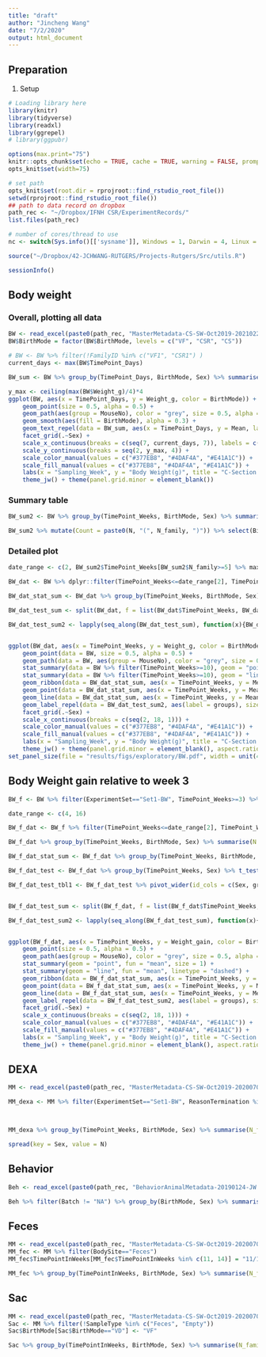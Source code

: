 ```yaml
---
title: "draft"
author: "Jincheng Wang"
date: "7/2/2020"
output: html_document
---
```


## Preparation
1. Setup
```r
# Loading library here
library(knitr)
library(tidyverse)
library(readxl)
library(ggrepel)
# library(ggpubr)

options(max.print="75")
knitr::opts_chunk$set(echo = TRUE, cache = TRUE, warning = FALSE, prompt=FALSE, tidy = TRUE, comment = NA, message = FALSE)
opts_knit$set(width=75)

# set path
opts_knit$set(root.dir = rprojroot::find_rstudio_root_file())
setwd(rprojroot::find_rstudio_root_file())
## path to data record on dropbox
path_rec <- "~/Dropbox/IFNH CSR/ExperimentRecords/"
list.files(path_rec)

# number of cores/thread to use
nc <- switch(Sys.info()[['sysname']], Windows = 1, Darwin = 4, Linux = 12)

source("~/Dropbox/42-JCHWANG-RUTGERS/Projects-Rutgers/Src/utils.R")

sessionInfo()
```

## Body weight
### Overall, plotting all data
```r
BW <- read_excel(paste0(path_rec, "MasterMetadata-CS-SW-Oct2019-20210224-HS.xlsx"), sheet = "BodyWeightRecords", range = "A1:T2009") %>% filter(!is.na(Weight_g))
BW$BirthMode = factor(BW$BirthMode, levels = c("VF", "CSR", "CS"))

# BW <- BW %>% filter(!FamilyID %in% c("VF1", "CSR1") )
current_days <- max(BW$TimePoint_Days)

BW_sum <- BW %>% group_by(TimePoint_Days, BirthMode, Sex) %>% summarise(N = n(), Mean = mean(Weight_g), SE = sd(Weight_g)/sqrt(N))

y_max <- ceiling(max(BW$Weight_g)/4)*4
ggplot(BW, aes(x = TimePoint_Days, y = Weight_g, color = BirthMode)) +
    geom_point(size = 0.5, alpha = 0.5) +
    geom_path(aes(group = MouseNo), color = "grey", size = 0.5, alpha = 0.5) +
    geom_smooth(aes(fill = BirthMode), alpha = 0.3) +
    geom_text_repel(data = BW_sum, aes(x = TimePoint_Days, y = Mean, label = N), size = 4, show.legend = F) +
    facet_grid(.~Sex) +
    scale_x_continuous(breaks = c(seq(7, current_days, 7)), labels = c(seq(7, current_days, 7))/7) + 
    scale_y_continuous(breaks = seq(2, y_max, 4)) +
    scale_color_manual(values = c("#377EB8", "#4DAF4A", "#E41A1C")) +
    scale_fill_manual(values = c("#377EB8", "#4DAF4A", "#E41A1C")) +
    labs(x = "Sampling_Week", y = "Body Weight(g)", title = "C-Section Restoration Project - Body Weight Plots-AllData") +
    theme_jw() + theme(panel.grid.minor = element_blank())
```

### Summary table
```r
BW_sum2 <- BW %>% group_by(TimePoint_Weeks, BirthMode, Sex) %>% summarise(N = n(), N_batch = unique(Batch) %>% length, N_family = unique(FamilyNo) %>% length(), Mean = mean(Weight_g), SE = sd(Weight_g)/sqrt(N))

BW_sum2 %>% mutate(Count = paste0(N, "(", N_family, ")")) %>% select(BirthMode, Sex, TimePoint_Weeks, Count) %>% spread(key = TimePoint_Weeks, value = Count) %>% View
```

### Detailed plot
```r
date_range <- c(2, BW_sum2$TimePoint_Weeks[BW_sum2$N_family>=5] %>% max)

BW_dat <- BW %>% dplyr::filter(TimePoint_Weeks<=date_range[2], TimePoint_Weeks>=date_range[1])

BW_dat_stat_sum <- BW_dat %>% group_by(TimePoint_Weeks, BirthMode, Sex) %>% summarise(Mean_cl = Hmisc::smean.cl.normal(x = Weight_g) %>% paste(collapse = "-"), N = n()) %>% separate(Mean_cl, into = c("Mean", "Lwr", "Uwr"), sep = "-", convert = T) %>% ungroup

BW_dat_test_sum <- split(BW_dat, f = list(BW_dat$TimePoint_Weeks, BW_dat$Sex)) %>% lapply(., function(x){(aov(Weight_g ~ BirthMode, data = x) %>% agricolae::duncan.test(trt = "BirthMode", console = T))$groups %>% rownames_to_column(var = "BirthMode")})

BW_dat_test_sum2 <- lapply(seq_along(BW_dat_test_sum), function(x){BW_dat_test_sum[[x]] %>% mutate(Weeks_sex = names(BW_dat_test_sum)[[x]]) %>% separate(Weeks_sex, into = c("TimePoint_Weeks", "Sex"), sep = "\\.")}) %>% do.call("rbind",.) %>% mutate(TimePoint_Weeks = as.numeric(TimePoint_Weeks))


ggplot(BW_dat, aes(x = TimePoint_Weeks, y = Weight_g, color = BirthMode)) +
    geom_point(data = BW, size = 0.5, alpha = 0.5) +
    geom_path(data = BW, aes(group = MouseNo), color = "grey", size = 0.5, alpha = 0.5) +
    stat_summary(data = BW %>% filter(TimePoint_Weeks>=10), geom = "point", fun = "mean", size = 1) +
    stat_summary(data = BW %>% filter(TimePoint_Weeks>=10), geom = "line", fun = "mean", linetype = "dashed") +
    geom_ribbon(data = BW_dat_stat_sum, aes(x = TimePoint_Weeks, y = Mean, ymin = Lwr, ymax = Uwr, fill = BirthMode), alpha = 0.3) +
    geom_point(data = BW_dat_stat_sum, aes(x = TimePoint_Weeks, y = Mean), size = 1.5) +
    geom_line(data = BW_dat_stat_sum, aes(x = TimePoint_Weeks, y = Mean)) +
    geom_label_repel(data = BW_dat_test_sum2, aes(label = groups), size = 6/.pt, label.padding = 0.1) +
    facet_grid(.~Sex) +
    scale_x_continuous(breaks = c(seq(2, 18, 1))) + 
    scale_color_manual(values = c("#377EB8", "#4DAF4A", "#E41A1C")) +
    scale_fill_manual(values = c("#377EB8", "#4DAF4A", "#E41A1C")) +
    labs(x = "Sampling_Week", y = "Body Weight(g)", title = "C-Section Restoration Project - Body Weight", subtitle = str_wrap("Mean and 95% CI were plotted; ANOVA test with duncan's multiple range tests were performed at each week ", width = 120)) +
    theme_jw() + theme(panel.grid.minor = element_blank(), aspect.ratio = 0.8, plot.title = element_text(hjust = 0))
set_panel_size(file = "results/figs/exploratory/BW.pdf", width = unit(4, "in"), height = unit(3.2, "in"), useDingbats = F)
```

## Body Weight gain relative to week 3
```r
BW_f <- BW %>% filter(ExperimentSet=="Set1-BW", TimePoint_Weeks>=3) %>% arrange(TimePoint_Weeks) %>% group_by(MouseID) %>% mutate(Weight_gain = Weight_g - Weight_g[1])

date_range <- c(4, 16)

BW_f_dat <- BW_f %>% filter(TimePoint_Weeks<=date_range[2], TimePoint_Weeks>=date_range[1])

BW_f_dat %>% group_by(TimePoint_Weeks, BirthMode, Sex) %>% summarise(N = n()) %>% pivot_wider(names_from = c(BirthMode, Sex), values_from = N)

BW_f_dat_stat_sum <- BW_f_dat %>% group_by(TimePoint_Weeks, BirthMode, Sex) %>% summarise(Mean_cl = Hmisc::smean.cl.normal(x = Weight_gain) %>% paste(collapse = "-"), N = n()) %>% separate(Mean_cl, into = c("Mean", "Lwr", "Uwr"), sep = "-", convert = T) %>% ungroup

BW_f_dat_test <- BW_f_dat %>% group_by(TimePoint_Weeks, Sex) %>% t_test(Weight_gain ~ BirthMode, p.adjust.method = "none") %>% ungroup() %>% mutate(p.adj = p.adjust(p, method = "fdr"))

BW_f_dat_test_tbl1 <- BW_f_dat_test %>% pivot_wider(id_cols = c(Sex, group1, group2), names_from = TimePoint_Weeks, values_from = p.adj)


BW_f_dat_test_sum <- split(BW_f_dat, f = list(BW_f_dat$TimePoint_Weeks, BW_f_dat$Sex)) %>% lapply(., function(x){(aov(Weight_gain ~ BirthMode, data = x) %>% agricolae::duncan.test(trt = "BirthMode", console = T))$groups %>% rownames_to_column(var = "BirthMode")})

BW_f_dat_test_sum2 <- lapply(seq_along(BW_f_dat_test_sum), function(x){BW_f_dat_test_sum[[x]] %>% mutate(Weeks_sex = names(BW_f_dat_test_sum)[[x]]) %>% separate(Weeks_sex, into = c("TimePoint_Weeks", "Sex"), sep = "\\.")}) %>% do.call("rbind",.) %>% mutate(TimePoint_Weeks = as.numeric(TimePoint_Weeks))


ggplot(BW_f_dat, aes(x = TimePoint_Weeks, y = Weight_gain, color = BirthMode)) +
    geom_point(size = 0.5, alpha = 0.5) +
    geom_path(aes(group = MouseNo), color = "grey", size = 0.5, alpha = 0.5) +
    stat_summary(geom = "point", fun = "mean", size = 1) +
    stat_summary(geom = "line", fun = "mean", linetype = "dashed") +
    geom_ribbon(data = BW_f_dat_stat_sum, aes(x = TimePoint_Weeks, y = Mean, ymin = Lwr, ymax = Uwr, fill = BirthMode), alpha = 0.2, color = NA) +
    geom_point(data = BW_f_dat_stat_sum, aes(x = TimePoint_Weeks, y = Mean), size = 1.5) +
    geom_line(data = BW_f_dat_stat_sum, aes(x = TimePoint_Weeks, y = Mean)) +
    geom_label_repel(data = BW_f_dat_test_sum2, aes(label = groups), size = 6/.pt, label.padding = 0.1) +
    facet_grid(.~Sex) +
    scale_x_continuous(breaks = c(seq(2, 18, 1))) + 
    scale_color_manual(values = c("#377EB8", "#4DAF4A", "#E41A1C")) +
    scale_fill_manual(values = c("#377EB8", "#4DAF4A", "#E41A1C")) +
    labs(x = "Sampling_Week", y = "Body Weight(g)", title = "C-Section Restoration Project - Body Weight", subtitle = str_wrap("Mean and 95% CI were plotted starting from week 4; ANOVA test with duncan's multiple range tests were performed at each week between week 4 and 15.", width = 120)) +
    theme_jw() + theme(panel.grid.minor = element_blank(), aspect.ratio = 0.8, plot.title = element_text(hjust = 0))

```


## DEXA
```r
MM <- read_excel(paste0(path_rec, "MasterMetadata-CS-SW-Oct2019-20200701-JW.xlsx"), sheet = "MouseMetadata")

MM_dexa <- MM %>% filter(ExperimentSet=="Set1-BW", ReasonTermination %in% c("DEXA", "Week18Termination")) %>% mutate(TimePoint_Weeks = ifelse(ReasonTermination=="DEXA", 6, 18))



MM_dexa %>% group_by(TimePoint_Weeks, BirthMode, Sex) %>% summarise(N_family = length(unique(FamilyID)), N = length(unique(MouseID))) %>% mutate(Count = paste0(N, " (", N_family, ")")) %>% select(BirthMode, Sex, TimePoint_Weeks, Count) %>% spread(key = TimePoint_Weeks, value = Count) %>% View

spread(key = Sex, value = N)
```

## Behavior
```r
Beh <- read_excel(paste0(path_rec, "BehaviorAnimalMetadata-20190124-JW.xlsx"))

Beh %>% filter(Batch != "NA") %>% group_by(BirthMode, Sex) %>% summarise(N_family = length(unique(FamilyID)), N = length(unique(MouseNo))) %>%  mutate(Count = paste0(N, " (", N_family, ")")) 
```

## Feces

```r
MM <- read_excel(paste0(path_rec, "MasterMetadata-CS-SW-Oct2019-20200701-JW.xlsx"), sheet = "SampleMetadata")
MM_fec <- MM %>% filter(BodySite=="Feces")
MM_fec$TimePointInWeeks[MM_fec$TimePointInWeeks %in% c(11, 14)] = "11/14"

MM_fec %>% group_by(TimePointInWeeks, BirthMode, Sex) %>% summarise(N_family = length(unique(FamilyID)), N = length(unique(MouseID))) %>% mutate(Count = paste0(N, " (", N_family, ")")) %>% select(BirthMode, Sex, TimePointInWeeks, Count) %>% spread(key = TimePointInWeeks, value = Count) %>% View
```

## Sac
```r
MM <- read_excel(paste0(path_rec, "MasterMetadata-CS-SW-Oct2019-20200701-JW.xlsx"), sheet = "SampleMetadata")
Sac <- MM %>% filter(!SampleType %in% c("Feces", "Empty"))
Sac$BirthMode[Sac$BirthMode=="VD"] <- "VF"

Sac %>% group_by(TimePointInWeeks, BirthMode, Sex) %>% summarise(N_family = length(unique(FamilyID)), N = length(unique(MouseID))) %>% mutate(Count = paste0(N, " (", N_family, ")")) %>% select(BirthMode, Sex, TimePointInWeeks, Count) %>% spread(key = TimePointInWeeks, value = Count) %>% View

```


